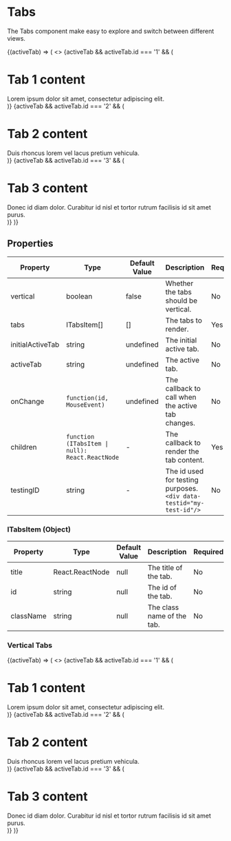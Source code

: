 
<Meta title="Components/Tabs" component={Tabs}/>

# Tabs

The Tabs component make easy to explore and switch between different views.

<Canvas>
  <Tabs
    initialActiveTab="1"
    tabs={[
      {
        id: '1',
        title: 'Tab1'
      },
      {
        id: '2',
        title: 'Tab2'
      },
      {
        id: '3',
        title: 'Tab3'
      }
    ]}>
    {(activeTab) => (
        <>
            {activeTab && activeTab.id === '1' && (
            <div>
                <h1>Tab 1 content</h1>
                Lorem ipsum dolor sit amet, consectetur adipiscing elit.
            </div>
            )}
            {activeTab && activeTab.id === '2' && (
            <div>
                <h1>Tab 2 content</h1>
                Duis rhoncus lorem vel lacus pretium vehicula.
            </div>
            )}
            {activeTab && activeTab.id === '3' && (
            <div>
                <h1>Tab 3 content</h1>
                Donec id diam dolor. Curabitur id nisl et tortor rutrum facilisis id sit amet purus.
            </div>
            )}
        </>
    )}
  </Tabs>
</Canvas>

## Properties

|Property|Type|Default Value|Description|Required|
|---|---|---|---|---|
|vertical|boolean|false|Whether the tabs should be vertical.|No|
|tabs|ITabsItem[]|[]|The tabs to render.|Yes|
|initialActiveTab|string|undefined|The initial active tab.|No|
|activeTab|string|undefined|The active tab.|No|
|onChange|`function(id, MouseEvent)`|undefined|The callback to call when the active tab changes.|No|
|children|`function (ITabsItem \| null): React.ReactNode`|-|The callback to render the tab content.|Yes|
|testingID| string | - | The id used for testing purposes.<br/>`<div data-testid="my-test-id"/>` |No|

### ITabsItem (Object)

|Property|Type|Default Value|Description|Required|
|---|---|---|---|---|
|title|React.ReactNode|null|The title of the tab.|No|
|id|string|null|The id of the tab.|No|
|className|string|null|The class name of the tab.|No|


### Vertical Tabs


<Canvas>
  <Tabs
    initialActiveTab="1"
    vertical
    tabs={[
      {
        id: '1',
        title: 'Tab1'
      },
      {
        id: '2',
        title: 'Tab2'
      },
      {
        id: '3',
        title: 'Tab3'
      }
    ]}>
    {(activeTab) => (
        <>
            {activeTab && activeTab.id === '1' && (
            <div>
                <h1>Tab 1 content</h1>
                Lorem ipsum dolor sit amet, consectetur adipiscing elit.
            </div>
            )}
            {activeTab && activeTab.id === '2' && (
            <div>
                <h1>Tab 2 content</h1>
                Duis rhoncus lorem vel lacus pretium vehicula.
            </div>
            )}
            {activeTab && activeTab.id === '3' && (
            <div>
                <h1>Tab 3 content</h1>
                Donec id diam dolor. Curabitur id nisl et tortor rutrum facilisis id sit amet purus.
            </div>
            )}
        </>
    )}
  </Tabs>
</Canvas>
